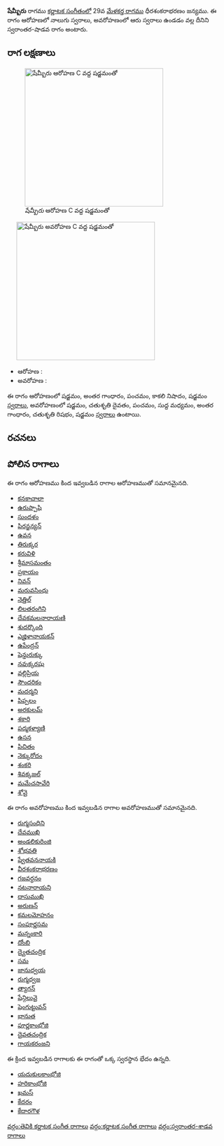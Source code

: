 {{Infobox ragam
	| name          	=  షేమ్బీరు
	| synonym	    	= 
	| mela          	= 
	| chakra        	= 
	| janaka        	= 
	| type          	= స్వరాంతర-శాడవ
	| arohanam      	= {{svaraC|S|G3|P|N3|S'}} 
	| avarohanam    	= {{svaraC|S'|D2|P|M1|G3|R2|S}}
	| jeeva         	=
	| chhaya        	=
	| nyasa         	=
	| vishesha      	= 
	| equivalent  		= 
}}
{{కర్ణాటక సంగీత రాగాలు}}
''' షేమ్బీరు''' రాగము [[కర్ణాటక సంగీతం]]లో 29వ [[మేళకర్త రాగము]] ధీరశంకరాభరణం జన్యము.  ఈ రాగం ఆరోహణలో నాలుగు స్వరాలు, అవరోహణంలో ఆరు స్వరాలు ఉండడం వల్ల దీనిని స్వరాంతర-షాడవ రాగం అంటారు.


==రాగ లక్షణాలు==
[[Image:shembiru_ar_kb2wiki.png|thumb|right|316px|'' షేమ్బీరు'' ఆరోహణ C వద్ద షడ్జమంతో]]
	[[Image:shembiru_av_kb2wiki.png|thumb|right|316px|'' షేమ్బీరు'' అవరోహణ C వద్ద షడ్జమంతో]]

* ఆరోహణ : {{svaraC|S|G3|P|N3|S'}} 
* అవరోహణ : {{svaraC|S'|D2|P|M1|G3|R2|S}}

ఈ రాగం ఆరోహణంలో షడ్జమం, అంతర గాంధారం, పంచమం, కాకలి  నిషాదం, షడ్జమం [[స్వరాలు]], అవరోహణంలో షడ్జమం, చతుశృతి దైవతం, పంచమం, సుద్ద మధ్యమం, అంతర గాంధారం, చతుశృతి రిషభం, షడ్జమం [[స్వరాలు]] ఉంటాయి.

==రచనలు==



==పోలిన రాగాలు==
ఈ రాగం ఆరోహణము కింద ఇవ్వబడిన రాగాల ఆరోహణముతో సమానమైనది.
* [[కనకాచాలా]]
* [[ఉరుప్పాషి]]
* [[సుందళం]]
* [[పిరన్జన్యన్]]
* [[ ఉవన]]
* [[తిరుక్కర]]
* [[కరువిళి]]
* [[శ్రీమాసమంతం]]
* [[ప్రకాయం]]
* [[నివన్]]
* [[మరువసింధు]]
* [[నెత్తిల్]]
* [[లిలతరంగిని]]
* [[దేవకమలనారాయణి]]
* [[శుదర్కొంది]]
* [[ఎజ్హిళానాయకన్]]
* [[ఉపేంద్రన్]]
* [[షెన్డురుక్కు]]
* [[నవుక్కరషు]]
* [[వల్లిప్రియ]]
* [[ సౌందరికం]]
* [[మదర్మని]]
* [[పిప్పలం]]
* [[అరకులమ్]]
* [[శకారి]]
* [[ పద్మకళ్యాణి]]
* [[ ఉసన]]
* [[ పిచితం]]
* [[నెక్కురోదం]]
* [[శంకరి]]
* [[శివక్కజల్]]
* [[మమేచసావేరి]]
* [[శోవై]]

ఈ రాగం అవరోహణము కింద ఇవ్వబడిన రాగాల అవరోహణముతో సమానమైనది.
* [[రుగ్మసంధిని]]
* [[దేవముఖి]]
* [[అండలికురింజి]]
* [[శోభవతి]]
* [[ష్వేతవననాయకి]]
* [[వీరశంకరాభరణం]]
* [[గజవర్ధనం]]
* [[నటనారాయని]]
* [[దాసుముఖి]]
* [[అరుణన్]]
* [[కమలమోహనం]]
* [[సంపూర్ణసమ]]
* [[మన్నంకారి]]
* [[దోంబి]]
* [[ద్వైతచంద్రిక]]
* [[సమ]]
* [[జానుద్వయ]]
* [[ రుగ్మధ్వజ]]
* [[త్యాగన్]]
* [[ షేన్గిలువై]]
* [[షెంగుట్టువన్]]
* [[భానుత]]
* [[పూర్ణకాంభోజి]]
* [[దైవతచంద్రిక]]
* [[గాయకరంజని]]

ఈ క్రింద ఇవ్వబడిన రాగాలకు ఈ రాగంతో ఒక్క స్వరస్థాన భేదం ఉన్నది.
* [[యదుకులకాంభోజి]]
* [[హరికాంభోజి]]
* [[ఖమస్]]
* [[కేదరం]]
* [[కేదారగౌళ]]



[[వర్గం:తెవికి కర్ణాటక సంగీత రాగాలు]]
[[వర్గం:కర్ణాటక సంగీత రాగాలు]]
[[వర్గం:స్వరాంతర-శాడవ రాగాలు]]